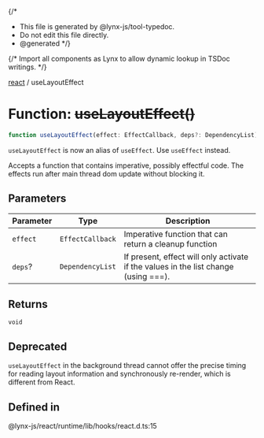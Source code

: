 {/\*

- This file is generated by @lynx-js/tool-typedoc.
- Do not edit this file directly.
- @generated
  \*/}

{/* Import all components as Lynx to allow dynamic lookup in TSDoc writings. */}

[react](/api/react/index.mdx) / useLayoutEffect

# Function: ~~useLayoutEffect()~~

```ts
function useLayoutEffect(effect: EffectCallback, deps?: DependencyList): void;
```

`useLayoutEffect` is now an alias of `useEffect`. Use `useEffect` instead.

Accepts a function that contains imperative, possibly effectful code. The effects run after main thread dom update without blocking it.

## Parameters

| Parameter | Type             | Description                                                                         |
| --------- | ---------------- | ----------------------------------------------------------------------------------- |
| `effect`  | `EffectCallback` | Imperative function that can return a cleanup function                              |
| `deps`?   | `DependencyList` | If present, effect will only activate if the values in the list change (using ===). |

## Returns

`void`

## Deprecated

`useLayoutEffect` in the background thread cannot offer the precise timing for reading layout information and synchronously re-render, which is different from React.

## Defined in

@lynx-js/react/runtime/lib/hooks/react.d.ts:15
